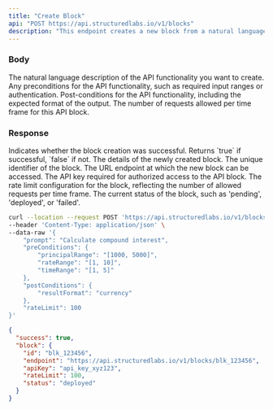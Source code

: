 ```yaml
---
title: "Create Block"
api: "POST https://api.structuredlabs.io/v1/blocks"
description: "This endpoint creates a new block from a natural language description."
---
```


### Body

<ParamField body="prompt" type="string">
  The natural language description of the API functionality you want to create.
</ParamField>
<ParamField body="preConditions" type="object" optional="true">
  Any preconditions for the API functionality, such as required input ranges or
  authentication.
</ParamField>
<ParamField body="postConditions" type="object" optional="true">
  Post-conditions for the API functionality, including the expected format of
  the output.
</ParamField>
<ParamField body="rateLimit" type="number" optional="true">
  The number of requests allowed per time frame for this API block.
</ParamField>

### Response

<ResponseField name="success" type="boolean">
  Indicates whether the block creation was successful. Returns `true` if successful, `false` if not.
</ResponseField>
<ResponseField name="block" type="object">
The details of the newly created block.

<Expandable title="Toggle object">
<ResponseField name="id" type="string">
  The unique identifier of the block.
</ResponseField>
<ResponseField name="endpoint" type="string">
  The URL endpoint at which the new block can be accessed.
</ResponseField>
<ResponseField name="apiKey" type="string">
  The API key required for authorized access to the API block.
</ResponseField>
<ResponseField name="rateLimit" type="number">
  The rate limit configuration for the block, reflecting the number of allowed requests per time frame.
</ResponseField>
<ResponseField name="status" type="string">
  The current status of the block, such as 'pending', 'deployed', or 'failed'.
</ResponseField>
</Expandable>
</ResponseField>

<RequestExample>

```bash Example Request
curl --location --request POST 'https://api.structuredlabs.io/v1/blocks' \
--header 'Content-Type: application/json' \
--data-raw '{
    "prompt": "Calculate compound interest",
    "preConditions": {
        "principalRange": "[1000, 5000]",
        "rateRange": "[1, 10]",
        "timeRange": "[1, 5]"
    },
    "postConditions": {
        "resultFormat": "currency"
    },
    "rateLimit": 100
}'
```

</RequestExample>

<ResponseExample>

```json Response
{
  "success": true,
  "block": {
    "id": "blk_123456",
    "endpoint": "https://api.structuredlabs.io/v1/blocks/blk_123456",
    "apiKey": "api_key_xyz123",
    "rateLimit": 100,
    "status": "deployed"
  }
}
```

</ResponseExample>

